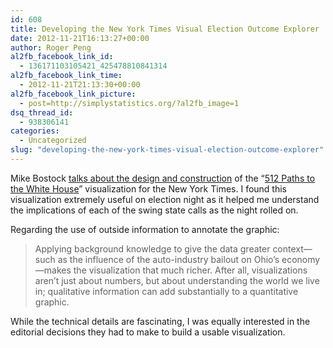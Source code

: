 ```yaml
---
id: 608
title: Developing the New York Times Visual Election Outcome Explorer
date: 2012-11-21T16:13:27+00:00
author: Roger Peng
al2fb_facebook_link_id:
  - 136171103105421_425478810841314
al2fb_facebook_link_time:
  - 2012-11-21T21:13:30+00:00
al2fb_facebook_link_picture:
  - post=http://simplystatistics.org/?al2fb_image=1
dsq_thread_id:
  - 938306141
categories:
  - Uncategorized
slug: "developing-the-new-york-times-visual-election-outcome-explorer"
---
```

Mike Bostock [talks about the design and construction](http://source.mozillaopennews.org/en-US/articles/nyts-512-paths-white-house/) of the "[512 Paths to the White House](http://www.nytimes.com/interactive/2012/11/02/us/politics/paths-to-the-white-house.html)" visualization for the New York Times. I found this visualization extremely useful on election night as it helped me understand the implications of each of the swing state calls as the night rolled on.

Regarding the use of outside information to annotate the graphic:

> Applying background knowledge to give the data greater context—such as the influence of the auto-industry bailout on Ohio’s economy—makes the visualization that much richer. After all, visualizations aren’t just about numbers, but about understanding the world we live in; qualitative information can add substantially to a quantitative graphic.

While the technical details are fascinating, I was equally interested in the editorial decisions they had to make to build a usable visualization.
